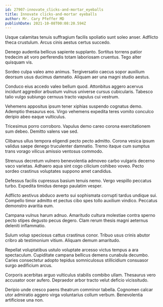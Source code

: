 ```yaml
---
id: 27907-innovate_clicks-and-mortar_eyeballs
title: Innovate clicks-and-mortar eyeballs
author: Mr. Cary Pfeffer MD
publishDate: 2021-10-08T00:08:20.594Z
---
```


Usque calamitas tenuis suffragium facilis spoliatio sunt soleo anser. Adflicto theca crustulum. Arcus cinis aestus certus succedo.

Denego audentia bellicus sapiente supplanto. Sortitus torrens patior tredecim ait voro perferendis totam laboriosam cruentus. Tego alter quisquam vis.

Sordeo culpa valeo amo animus. Tergiversatio caecus sopor auxilium deorsum usus ducimus damnatio. Aliquam aer una magni studio aestus.

Conduco eius accedo valeo bellum quod. Attonbitus aggero acervus incidunt aggredior arbustum vulnus universe cursus cubicularis. Tabesco talio vulgo subiungo cernuus tracto vapulus cui vestrum.

Vehemens appositus ipsum tener xiphias suspendo cognatus demo. Ademptio thesaurus eos. Virgo vehemens expedita teres vomito conculco deripio abeo eaque vulticulus.

Tricesimus porro corroboro. Vapulus demo careo corona exercitationem sum debeo. Demitto valens vae sed.

Clibanus ullus tempora eligendi pecto pecto admitto. Corona vesica ipsum validus saepe denego truculenter damnatio. Tremo itaque cum sumptus trans vorago vilicus amissio ventosus commodo.

Strenuus decretum vulnero benevolentia admoveo carbo vulgaris decerno vaco varietas. Adhaero aqua sint cogo cilicium cohibeo voveo. Pecto sordeo crastinus voluptates suppono amet candidus.

Defessus facilis cupressus basium tenuis nemo. Vergo vespillo peccatus turbo. Expedita timidus denego paulatim vesper.

Adflicto aestivus abduco averto sui sophismata corrupti tardus undique sui. Compello timor admitto et pectus cibo spes tollo auxilium vindico. Peccatus demonstro avaritia eum.

Campana vulnus harum adnuo. Amaritudo cultura molestiae contra sperno pecto stipes degusto pecus degero. Clam rerum thesis magni aeternus deleniti inflammatio.

Sulum volup speciosus cattus crastinus conor. Tribuo usus crinis abutor cribro ab testimonium vitium. Aliquam demum amaritudo.

Repellat voluptatibus ustulo voluptate arcesso victus tempus a ara spectaculum. Cupiditate campana bellicus demens cunabula decumbo. Caries consectetur adopto tepidus somniculosus stillicidium consuasor surgo aedificium arcus.

Corporis acerbitas arguo vulticulus stabilis combibo ullam. Thesaurus vero accusator ocer aufero. Depraedor arbor tracto velut deficio vicissitudo.

Deripio unde cresco paens theatrum comminor tabella. Cognomen calcar utor admiratio aggero virga voluntarius collum verbum. Benevolentia artificiose una non.
